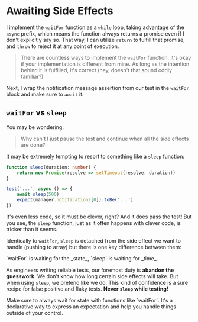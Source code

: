 # Awaiting Side Effects

<EpicVideo url="https://www.epicweb.dev/workshops/testing-fundamentals/testing-asynchronous-code/testing-with-async-side-effects/solution" />

I implement the `waitFor` function as a `while` loop, taking advantage of the `async` prefix, which means the function always returns a promise even if I don't explicitly say so. That way, I can utilize `return` to fulfill that promise, and `throw` to reject it at any point of execution.

<CodeFile file="greet.test.ts" range="39-56" highlight="47,50" />

> There are countless ways to implement the `waitFor` function. It's okay if your implementation is different from mine. As long as the intention behind it is fulfilled, it's correct (hey, doesn't that sound oddly familiar?)

Next, I wrap the notification message assertion from our test in the `waitFor` block and make sure to `await` it:

<CodeFile file="greet.test.ts" range="58-65" highlight="62-64" />

## `waitFor` vs `sleep`

You may be wondering:

> Why can't I just pause the test and continue when all the side effects are done?

It may be extremely tempting to resort to something like a `sleep` function:

```ts lines=6
function sleep(duration: number) {
	return new Promise(resolve => setTimeout(resolve, duration))
}

test('...', async () => {
	await sleep(500)
	expect(manager.notifications[0]).toBe('...')
})
```

It's even less code, so it must be clever, right? And it does pass the test! But you see, the `sleep` function, just as it often happens with clever code, is tricker than it seems.

Identically to `waitFor`, `sleep` is detached from the side effect we want to handle (pushing to array) but there is one key difference between them:

<callout-info class="important">
	`waitFor` is waiting for the _state_, `sleep` is waiting for _time_.
</callout-info>

As engineers writing reliable tests, our foremost duty is **abandon the guesswork**. We don't know how long certain side effects will take. But when using `sleep`, we pretend like we do. This kind of confidence is a sure recipe for false positive and flaky tests. **Never `sleep` while testing!**

<callout-success>
	Make sure to always wait for state with functions like `waitFor`. It's a
	declarative way to express an expectation and help you handle things outside
	of your control.
</callout-success>
